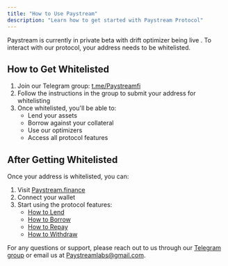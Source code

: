 ```yaml
---
title: "How to Use Paystream"
description: "Learn how to get started with Paystream Protocol"
---
```



Paystream is currently in private beta with drift optimizer being live . To interact with our protocol, your address needs to be whitelisted.

## How to Get Whitelisted

1. Join our Telegram group: [t.me/Paystreamfi](https://t.me/Paystreamfi)
2. Follow the instructions in the group to submit your address for whitelisting
3. Once whitelisted, you'll be able to:
   - Lend your assets
   - Borrow against your collateral
   - Use our optimizers
   - Access all protocol features

## After Getting Whitelisted

Once your address is whitelisted, you can:

1. Visit [Paystream.finance](https://Paystream.finance)
2. Connect your wallet
3. Start using the protocol features:
   - [How to Lend](/how-to-lend)
   - [How to Borrow](/how-to-borrow)
   - [How to Repay](/how-to-repay)
   - [How to Withdraw](/how-to-withdraw)

For any questions or support, please reach out to us through our [Telegram group](https://t.me/Paystreamfi) or email us at [Paystreamlabs@gmail.com](mailto:Paystreamlabs@gmail.com). 